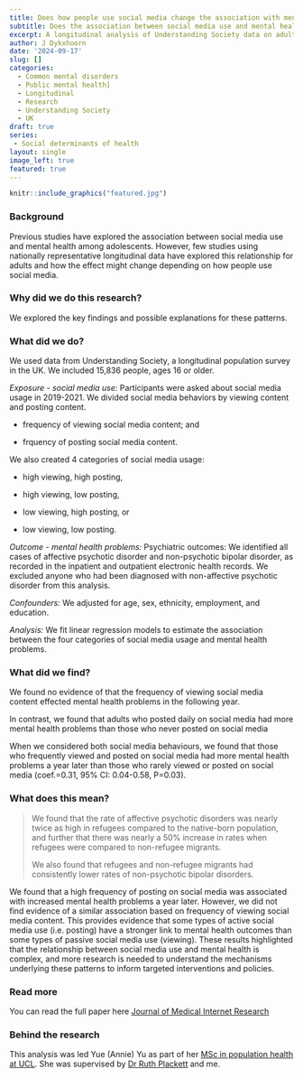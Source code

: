 ```yaml
---
title: Does how people use social media change the association with mental health? 
subtitle: Does the association between social media use and mental health change depending on how people use social media? 
excerpt: A longitudinal analysis of Understanding Society data on adults in the UK
author: J Dykxhoorn
date: '2024-09-17'
slug: []
categories:
  - Common mental disorders
  - Public mental health]
  - Longitudinal
  - Research
  - Understanding Society
  - UK
draft: true
series:
 - Social determinants of health
layout: single
image_left: true
featured: true
---
```


```r
knitr::include_graphics("featured.jpg")
```

### Background

Previous studies have explored the association between social media use and mental health among adolescents. However, few studies using nationally representative longitudinal data have explored this relationship for adults and how the effect might change depending on how people use social media. 


### Why did we do this research?
We explored the key findings and possible explanations for these patterns. 

### What did we do?
We used data from Understanding Society, a longitudinal population survey in the UK. We included 15,836 people, ages 16 or older.


*Exposure - social media use:* Participants were asked about social media usage in 2019-2021. We divided social media behaviors by viewing content and posting content. 

+ frequency of viewing social media content; and 

+ frquency of posting social media content.


We also created 4 categories of social media usage:

+  high viewing, high posting,

+  high viewing, low posting, 

+  low viewing, high posting, or

+ low viewing, low posting.




*Outcome - mental health problems:* Psychiatric outcomes: We identified all cases of affective psychotic disorder and non-psychotic bipolar disorder, as recorded in the inpatient and outpatient electronic health records. We excluded anyone who had been diagnosed with non-affective psychotic disorder from this analysis.

*Confounders:* We adjusted for age, sex, ethnicity, employment, and education. 

*Analysis:* We fit linear regression models to estimate the association between the four categories of social media usage and mental health problems. 

### What did we find?

We found no evidence of that the frequency of viewing social media content effected mental health problems in the following year. 

In contrast, we found that adults who posted daily on social media had more mental health problems than those who never posted on social media 

When we considered both social media behaviours, we found that those who frequently viewed and posted on social media had more mental health problems a year later than those who rarely viewed or posted on social media (coef.=0.31, 95% CI: 0.04-0.58, P=0.03). 





### What does this mean?

> We found that the rate of affective psychotic disorders was nearly twice as high in refugees compared to the native-born population, and further that there was nearly a 50% increase in rates when refugees were compared to non-refugee migrants.
>
> We also found that refugees and non-refugee migrants had consistently lower rates of non-psychotic bipolar disorders.

We found that a high frequency of posting on social media was associated with increased mental health problems a year later. However, we did not find evidence of a similar association based on frequency of viewing social media content. This provides evidence that some types of active social media use (i.e. posting) have a stronger link to mental health outcomes than some types of passive social media use (viewing). These results highlighted that the relationship between social media use and mental health is complex, and more research is needed to understand the mechanisms underlying these patterns to inform targeted interventions and policies. 


### Read more

You can read the full paper here [Journal of Medical Internet Research]()

### Behind the research

This analysis was led Yue (Annie) Yu as part of her [MSc in population health at UCL](https://www.ucl.ac.uk/prospective-students/graduate/taught-degrees/population-health-msc). She was supervised by [Dr Ruth Plackett](https://profiles.ucl.ac.uk/54768-ruth-plackett) and me.
